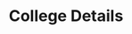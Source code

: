 ---
title: 'College Details'
description: 'Description of your new file.'
icon: 'graduation-cap'
---